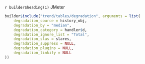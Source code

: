 `r builder$heading(1)` JMeter

```r
builder$include("trend/tables/degradation", arguments = list(
    degradation_source = history_obj,
    degradation_by = "median",
    degradation_category = handler$d,
    degradation_ignore_list = "Total",
    degradation_slas = slares,
    degradation_suppress = NULL,
    degradation_plugins = NULL,
    degradation_linkify = NULL
))
```
